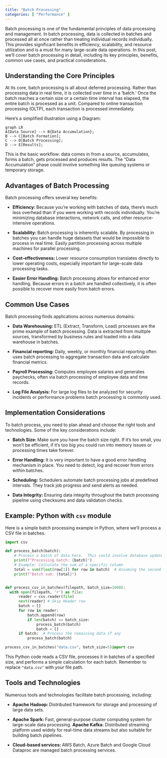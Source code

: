 ```yaml
---
title: "Batch Processing"
categories: [ "Performance" ]
---
```


Batch processing is one of the fundamental principles of data processing and management. In batch processing, data is collected in batches and processed all at once rather than treating individual records individually. This provides significant benefits in efficiency, scalability, and resource utilization and is a must for many large-scale data operations. In this post, we’ll cover batch processing in detail, including its key principles, benefits, common use cases, and practical considerations.

## Understanding the Core Principles

At its core, batch processing is all about deferred processing. Rather than processing data in real time, it is collected over time in a ‘batch. ’ Once the batch reaches a certain size or a certain time interval has elapsed, the entire batch is processed as a unit. Compared to online transaction processing (OLTP), each transaction is processed immediately.

Here's a simplified illustration using a Diagram:

```mermaid
graph LR
A[Data Source] --> B{Data Accumulation};
B --> C[Batch Formation];
C --> D[Batch Processing];
D --> E[Results];
```

This is the basic workflow: data comes in from a source, accumulates, forms a batch, gets processed and produces results. The "Data Accumulation" phase could involve something like queuing systems or temporary storage.

## Advantages of Batch Processing

Batch processing offers several key benefits:

- **Efficiency: ** Because you’re working with batches of data, there’s much less overhead than if you were working with records individually. You’re minimizing database interactions, network calls, and other resource-intensive operations.

- **Scalability: ** Batch processing is inherently scalable. By processing in batches you can handle huge datasets that would be impossible to process in real time. Easily partition processing across multiple machines for parallel processing.

- **Cost-effectiveness: ** Lower resource consumption translates directly to lower operating costs, especially important for large-scale data processing tasks.

- **Easier Error Handling: ** Batch processing allows for enhanced error handling. Because errors in a batch are handled collectively, it is often possible to recover more easily from batch errors.

## Common Use Cases

Batch processing finds applications across numerous domains:

- **Data Warehousing: ** ETL (Extract, Transform, Load) processes are the prime example of batch processing. Data is extracted from multiple sources, transformed by business rules and loaded into a data warehouse in batches.

- **Financial reporting: ** Daily, weekly, or monthly financial reporting often uses batch processing to aggregate transaction data and calculate financial metrics.

- **Payroll Processing: ** Computes employee salaries and generates paychecks, often via batch processing of employee data and time records.

- **Log File Analysis: ** For large log files to be analyzed for security incidents or performance problems batch processing is commonly used.

## Implementation Considerations

To batch process, you need to plan ahead and choose the right tools and technologies. Some of the key considerations include:

- **Batch Size: ** Make sure you have the batch size right. If it’s too small, you won’t be efficient, if it’s too big you could run into memory issues or processing times take forever.

- **Error Handling: ** It is very important to have a good error handling mechanism in place. You need to detect, log and recover from errors within batches.

- **Scheduling: ** Schedulers automate batch processing jobs at predefined intervals. They track job progress and send alerts as needed.

- **Data Integrity: ** Ensuring data integrity throughout the batch processing pipeline using checksums and data validation checks.

## Example: Python with `csv` module

Here is a simple batch processing example in Python, where we'll process a CSV file in batches.

``` python
import csv

def process_batch(batch):
    # Process a batch of data here.  This could involve database updates, calculations, etc.
    print(f"Processing batch: {batch}")
    # Example: Calculate the sum of a specific column
    total = sum(float(row[1]) for row in batch)  # Assuming the second column is numeric
    print(f"Batch sum: {total}")


def process_csv_in_batches(filepath, batch_size=1000):
  with open(filepath, 'r') as file:
      reader = csv.reader(file)
      next(reader) # Skip Header row
      batch = []
      for row in reader:
          batch.append(row)
          if len(batch) == batch_size:
              process_batch(batch)
              batch = []
      if batch:  # Process the remaining data if any
          process_batch(batch)

process_csv_in_batches("data.csv", batch_size=5)import csv
```

This Python code reads a CSV file, processes it in batches of a specified size, and performs a simple calculation for each batch. Remember to replace `"data.csv"` with your file path.

## Tools and Technologies

Numerous tools and technologies facilitate batch processing, including:

- **Apache Hadoop: ** Distributed framework for storage and processing of large data sets.
- **Apache Spark: ** Fast, general-purpose cluster computing system for large-scale data processing.
**Apache Kafka:** Distributed streaming platform used widely for real-time data streams but also suitable for building batch pipelines.

- **Cloud-based services: ** AWS Batch, Azure Batch and Google Cloud Dataproc are managed batch processing services.